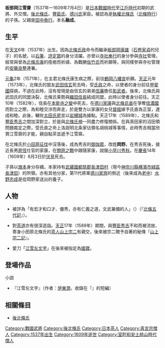 {{日本武士
|名稱= 板部岡 江雪齋
|圖片名稱= 
|圖片大小= 
|圖片說明= 
|時代= [[日本戰國時代|日本戰國時代]]—[[江戶時代|江戶時代]]前期
|出生日期= [[天文_(後奈良天皇)|天文]]6年（1537年）
|出生地點= 
|逝世日期= [[慶長|慶長]]14年6月3日（1609年7月4日）
|逝世地點= 
|假名= 
|羅馬字= 
|幼名= 
|改名= 
|别名= 融成、嗣成
|諡号= 
|神号= 
|戒名= 
|洗禮名= 
|墓所= 
|朝廷官位= 
|幕府職位= 
|主君= [[北條氏康|北條氏康]]→[[豐臣秀吉|豐臣秀吉]]→[[德川家康|德川家康]]
|藩= 
|氏族= [[田中氏|田中氏]]→[[板部岡氏|板部岡氏]]→[[岡野氏|岡野氏]]
|父母= 父：[[田中泰行|田中泰行]]
|養父= 
|養母= 
|兄弟= 
|姐妹= 姐：[[正木賴忠|正木賴忠]]室（養珠院母）（有異説）
|正室= 不詳
|側室= 
|嗣子= [[岡野房恆|房恆]]、[[岡野房次|房次]]
|嗣女= 
|養子= 
|養女= 
}}
{{japanese|japanese=板部岡 江雪斎|kana=いたべおか こうせつさい|romaji=Itabeoka Kōsetsusai|舊寫=板部岡 江雪齋}}
'''板部岡江雪齋'''（1537年—1609年7月4日）是[[日本戰國時代|日本戰國時代]]至[[江戶時代|江戶時代]]初期的武將、外交僧。[[後北條氏|後北條氏]]、[[豐臣氏|豐臣氏]]、[[德川氏|德川氏]]家臣。被認為是[[執權|執權]][[北條氏|北條氏]]（[[北條時行|北條時行]]）的子孫。父親是[[田中泰行|田中泰行]]。本名'''融成'''。

== 生平 ==
在[[天文_(後奈良天皇)|天文]]6年（1537年）出生。因為[[北條氏政|北條氏政]]命令而繼承[[板部岡康雄|板部岡康雄]]（[[石卷家貞|石卷家貞]]的兒子）的名號，以[[右筆|右筆]]、[[評定眾|評定眾]]的身分活躍。亦曾以[[寺社奉行|寺社奉行]]的身分參與[[寺社|寺社]]管理，經常與曾為[[北條氏康|北條氏康]]的痊癒而祈禱、為戰勝[[佐竹氏|佐竹氏]]而祈願等，與同樣參與寺社管理的[[安藤良整|安藤良整]]連署。

[[元龜|元龜]]2年（1571年），在主君北條氏康生病之際，前往[[鶴岡八幡宮|鶴岡八幡宮]]祈願。[[天正_(日本)|天正]]元年（1573年），北條氏的盟友[[武田信玄|武田信玄]]死去時，受[[北條氏政|氏政]]之命，以使者的身分前往[[甲斐國|甲斐國]]探病，不過在此時，沒有發現是由信玄的弟弟[[武田信廉|信廉]]擔任[[影武者|影武者]]。後來，北條氏與武田氏的同盟決裂，北條氏乘勢與[[織田信長|織田信長]]結成同盟，此時以使者身分前往。天正10年（1582年），信長在[[本能寺之變|本能寺之變]]中死去，在[[德川家康|德川家康]]與[[北條氏直|北條氏直]]在爭奪[[信濃國|信濃國]]而對立之際，為和睦交渉而奔走，於是雙方以家康的女兒[[督姬|督姬]]嫁予氏直為正室，達成和睦。此後，輔佐[[太田氏房|太田氏房]]並以[[岩槻城|岩槻城]]為據點。天正17年（1589年），北條氏和[[豐臣秀吉|豐臣秀吉]]之間加深對立，於是與[[北條氏規|北條氏規]]一同盡力修復關係。在與真田家的沼田領問題裁定之際，受氏直之命上洛説明北条家佔領名胡桃城等事情，此時秀吉相當欣賞江雪齋的才能，親自點茶並遞予江雪齋。

在北條氏於[[小田原征伐|小田原征伐]]中沒落後，成為秀吉的[[御伽眾|御伽眾]]，改姓'''岡野'''。在秀吉死後，接近長男[[岡野房恆|房恆]]仕官的家康，在[[關原之戰|關原之戰]]中跟隨家康，說服[[小早川秀秋|小早川秀秋]]。在[[慶長|慶長]]14年（1609年）6月3日於[[伏見|伏見]]死去。

子孫以[[旗本|旗本]]身分存續。本家持有[[武藏國|武藏國]][[都筑郡|都筑郡]][[長津田村|長津田村]]（現今[[神奈川縣|神奈川縣]][[横濱市|横濱市]][[緑區|緑區]][[長津田|長津田]]）的所領。亦有其他分家，第11代將軍[[德川家齊|德川家齊]]的側近（後來成為[[老中|老中]]）[[水野忠成|水野忠成]]是從岡野家送出的養子。

== 人物 ==
*被評為「有宏才和口才、優秀，亦有仁義之道，文武兼備的人」（{{lang|ja|宏才弁舌人に優れ、その上仁義の道ありて、文武に達せし人}}）（『[[北條五代記|北條五代記]]』）。

*對[[茶道|茶道]]亦有很深造詣。[[天正_(日本)|天正]]17年（1589年）期間，與[[豐臣秀吉|豐臣秀吉]]不和而被流放、寄身小田原北條氏的[[茶人|茶人]][[山上宗二|山上宗二]]有親交，後來被宗二贈予自著的秘傳『[[山上宗二記|山上宗二記]]』。

*愛刀「[[江雪左文字|江雪左文字]]」在後來被指定為[[日本國寶|國寶]]。

== 登場作品 ==
;小説
*『江雪左文字』（作者：[[伊東潤|伊東潤]]，收錄在『{{lang|ja|城を噛ませた男}}』的短編）

== 相關條目 ==
*[[後北條氏|後北條氏]]

[[Category:戰國武將|Category:戰國武將]]
[[Category:後北條氏|Category:後北條氏]]
[[Category:日本茶人|Category:日本茶人]]
[[Category:真言宗僧人|Category:真言宗僧人]]
[[Category:1537年出生|Category:1537年出生]]
[[Category:1609年逝世|Category:1609年逝世]]
[[Category:室町和安土桃山時代僧人|Category:室町和安土桃山時代僧人]]